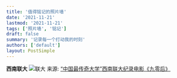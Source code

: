 ```yaml
---
title: '值得铭记的照片墙'
date: '2021-11-21'
lastmod: '2021-11-21'
tags: ['照片墙', '铭记']
draft: false
summary: '记录每一个打动我的时刻'
authors: ['default']
layout: PostSimple
---
```


**西南联大**
![联大](/static/images/southWest-united-university-logo.png)
来源: [“中国最传奇大学”西南联大纪录电影《九零后》](https://app.dianyingjie.com/?app=article&controller=article&action=show&contentid=245381)
